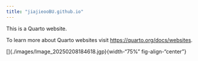 ```yaml
---
title: "jiajieooBU.github.io"
---
```


This is a Quarto website.

To learn more about Quarto websites visit <https://quarto.org/docs/websites>.

[]{./images/Image_20250208184618.jgp}{width-"75%" fig-align-"center"}